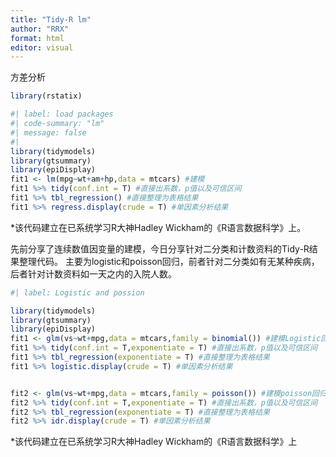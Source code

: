 ---
title: "Tidy-R lm"
author: "RRX"
format: html
editor: visual
---

方差分析

```{r}
library(rstatix)
```

```{r}
#| label: load packages
#| code-summary: "lm"
#| message: false
#| 
library(tidymodels)
library(gtsummary)
library(epiDisplay)
fit1 <- lm(mpg~wt+am+hp,data = mtcars) #建模
fit1 %>% tidy(conf.int = T) #直接出系数，p值以及可信区间
fit1 %>% tbl_regression() #直接整理为表格结果
fit1 %>% regress.display(crude = T) #单因素分析结果
```

\*该代码建立在已系统学习R大神Hadley Wickham的《R语言数据科学》上。


先前分享了连续数值因变量的建模，今日分享针对二分类和计数资料的Tidy-R结果整理代码。
主要为logistic和poisson回归，前者针对二分类如有无某种疾病，后者针对计数资料如一天之内的入院人数。

```{r}
#| label: Logistic and possion

library(tidymodels)
library(gtsummary)
library(epiDisplay)
fit1 <- glm(vs~wt+mpg,data = mtcars,family = binomial()) #建模Logistic回归
fit1 %>% tidy(conf.int = T,exponentiate = T) #直接出系数，p值以及可信区间
fit1 %>% tbl_regression(exponentiate = T) #直接整理为表格结果
fit1 %>% logistic.display(crude = T) #单因素分析结果


fit2 <- glm(vs~wt+mpg,data = mtcars,family = poisson()) #建模poisson回归
fit2 %>% tidy(conf.int = T,exponentiate = T) #直接出系数，p值以及可信区间
fit2 %>% tbl_regression(exponentiate = T) #直接整理为表格结果
fit2 %>% idr.display(crude = T) #单因素分析结果
```
\*该代码建立在已系统学习R大神Hadley Wickham的《R语言数据科学》上